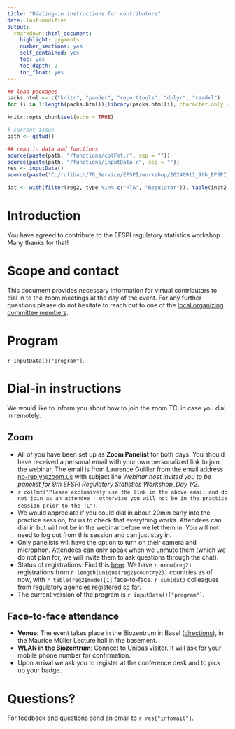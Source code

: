 ```yaml
---
title: "Dialing-in instructions for contributors"
date: last-modified
output: 
  rmarkdown::html_document:
    highlight: pygments
    number_sections: yes
    self_contained: yes
    toc: yes
    toc_depth: 2
    toc_float: yes
---
```


```r
## load packages
packs.html <- c("knitr", "pander", "reporttools", "dplyr", "readxl")
for (i in 1:length(packs.html)){library(packs.html[i], character.only = TRUE)}

knitr::opts_chunk$set(echo = TRUE)

# current issue
path <- getwd()

## read in data and functions
source(paste(path, "/functions/colFmt.r", sep = ""))
source(paste(path, "/functions/inputData.r", sep = ""))
res <- inputData()
source(paste("C:/rufibach/70_Service/EFSPI/workshop/20240911_9th_EFSPI_RegStat_Basel/30_registrations/p00_initialize.r", sep = ""))

dat <- with(filter(reg2, type %in% c("HTA", "Regulator")), table(inst2, mode))
```

# Introduction

You have agreed to contribute to the EFSPI regulatory statistics workshop. Many thanks for that!

# Scope and contact

This document provides necessary information for virtual contributors to dial in to the zoom meetings at the day of the event. For any further questions please do not hesitate to reach out to one of the [local organizing committee members](local.html).

# Program

`r inputData()["program"]`.

# Dial-in instructions

We would like to inform you about how to join the zoom TC, in case you dial in remotely.

## Zoom

- All of you have been set up as **Zoom Panelist** for both days. You should have received a personal email with your own personalized link to join the webinar. The email is from Laurence Guillier from the email address <no-reply@zoom.us> with subject line _Webinar host invited you to be panelist for 9th EFSPI Regulatory Statistics Workshop_Day 1/2_.
- `r colFmt("Please exclusively use the link in the above email and do not join as an attendee - otherwise you will not be in the practice session prior to the TC")`. 
- We would appreciate if you could dial in about 20min early into the practice session, for us to check that everything works. Attendees can dial in but will not be in the webinar before we let them in. You will not need to log out from this session and can just stay in.
- Only panelists will have the option to turn on their camera and microphon. Attendees can only speak when we unmute them (which we do not plan for, we will invite them to ask questions through the chat).
- Status of registrations: Find this [here](https://efspieurope.github.io/workshop/data/2023/analysis2023.html). We have `r nrow(reg2)` registrations from `r length(unique(reg2$country2))` countries as of now, with `r table(reg2$mode)[1]` face-to-face. `r sum(dat)` colleagues from regulatory agencies registered so far.
- The current version of the program is `r inputData()["program"]`.

## Face-to-face attendance

- **Venue**: The event takes place in the Biozentrum in Basel ([directions](next.html)), in the Maurice Müller Lecture hall in the basement.
- **WLAN in the Biozentrum**: Connect to Unibas visitor. It will ask for your mobile phone number for confirmation.
- Upon arrival we ask you to register at the conference desk and to pick up your badge.
   
# Questions?

For feedback and questions send an email to `r res["infomail"]`.



